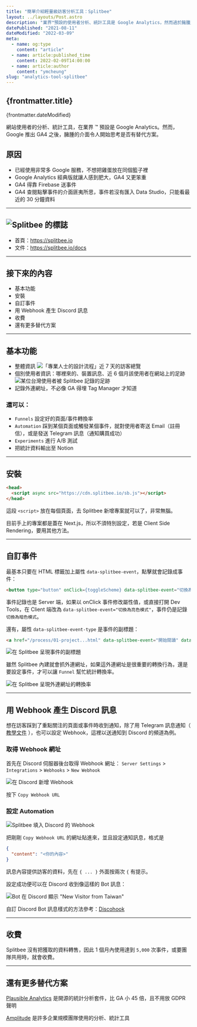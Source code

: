 ```yaml
---
title: "簡單介紹輕量級訪客分析工具：Splitbee"
layout: ../layouts/Post.astro
description: "業界™預設的使用者分析、統計工具是 Google Analytics，然而過於臃腫又不直覺的 GA4，驅使小專案改用 Splitbee。"
datePublished: "2021-08-11"
dateModified: "2022-03-09"
meta:
  - name: og:type
    content: "article"
  - name: article:published_time
    content: 2022-02-09T14:00:00
  - name: article:author
    content: "ymcheung"
slug: "analytics-tool-splitbee"
---
```



<Article>

# {frontmatter.title}

<Timestamp>{frontmatter.dateModified}</Timestamp>

網站使用者的分析、統計工具，在業界 ™ 預設是 Google Analytics。然而，Google 推出 GA4 之後，臃腫的介面令人開始思考是否有替代方案。

## 原因

- 已經使用非常多 Google 服務，不想把雞蛋放在同個籃子裡
- Google Analytics 經典版就讓人感到肥大，GA4 又更笨重
- GA4 得靠 Firebase 送事件
- GA4 查閱點擊事件的介面匪夷所思，事件若沒有匯入 Data Studio，只能看最近的 30 分鐘資料

---

## ![Splitbee 的標誌](/images/analytics-tool-splitbee/sticker.svg)

- 首頁：https://splitbee.io
- 文件：https://splitbee.io/docs

---

## 接下來的內容

- 基本功能
- 安裝
- 自訂事件
- 用 Webhook 產生 Discord 訊息
- 收費
- 還有更多替代方案

---

## 基本功能

- 整體資訊
  ![「專業人士的設計流程」近 7 天的訪客總覽](/images/analytics-tool-splitbee/01.webp)
- 個別使用者資訊：哪裡來的、裝置訊息、近 6 個月該使用者在網站上的足跡
  ![某位台灣使用者被 Splitbee 記錄的足跡](/images/analytics-tool-splitbee/02.webp)
- 記錄外連網址，不必像 GA 得埋 Tag Manager 才知道

### 還可以：

- `Funnels` 設定好的頁面/事件轉換率
- `Automation` 踩到某個頁面或觸發某個事件，就對使用者寄送 Email（註冊信），或是發送 Telegram 訊息（通知購買成功）
- `Experiments` 進行 A/B 測試
- 把統計資料輸出至 Notion

---

## 安裝

```html
<head>
  <script async src="https://cdn.splitbee.io/sb.js"></script>
</head>
```

這段 `<script>` 放在每個頁面，去 Splitbee 新增專案就可以了，非常無腦。

目前手上的專案都是蓋在 Next.js，所以不須特別設定，若是 Client Side Rendering，要用其他方法。

---

## 自訂事件

最基本只要在 HTML 標籤加上屬性 `data-splitbee-event`，點擊就會記錄成事件：

```html
<button type="button" onClick={toggleScheme} data-splitbee-event="切換為暗色模式">
```

事件記錄也是 Server 端，如果以 onClick 事件修改屬性值，或直接打開 Dev Tools，在 Client 端改為 `data-splitbee-event="切換為亮色模式"`，事件仍是記錄 `切換為暗色模式`。

還有，屬性 `data-splitbee-event-type` 是事件的副標題：

```html
<a href="/process/01-project...html" data-splitbee-event="開始閱讀" data-splitbee-event-type="第 1 章">第 1 章</a>
```

![在 Splitbee 呈現事件的副標題](/images/analytics-tool-splitbee/03.webp)

雖然 Splitbee 內建就會抓外連網址，如果這外連網址是很重要的轉換行為，還是要設定事件，才可以讓 `Funnel` 幫忙統計轉換率。

![在 Splitbee 呈現外連網址的轉換率](/images/analytics-tool-splitbee/04.webp)

---

## 用 Webhook 產生 Discord 訊息

想在訪客踩到了重點關注的頁面或事件時收到通知，除了用 Telegram 訊息通知（ [教學文件](https://splitbee.io/docs/telegram-automations) ），也可以設定 Webhook，這裡以送通知到 Discord 的頻道為例。

### 取得 Webhook 網址

首先在 Discord 伺服器後台取得 Webhook 網址：
`Server Settings` > `Integrations` > `Webhooks` > `New Webhook`

![在 Discord 新增 Webhook](/images/analytics-tool-splitbee/05.webp)

按下 `Copy Webhook URL`

### 設定 Automation

![Splitbee 填入 Discord 的 Webhook](/images/analytics-tool-splitbee/06.webp)

把剛剛 `Copy Webhook URL` 的網址貼進來，並且設定通知訊息，格式是

```json
{
  "content": "<你的內容>"
}
```

訊息內容提供訪客的資料，先在 `{ ... }` 外面按兩次 `{` 有提示。

設定成功便可以在 Discord 收到像這樣的 Bot 訊息：

![Bot 在 Discord 顯示 "New Visitor from Taiwan"](/images/analytics-tool-splitbee/07.webp)

自訂 Discord Bot 訊息樣式的方法參考：[Discohook](https://discohook.org)

---

## 收費

Splitbee 沒有把獲取的資料轉售，因此 1 個月內使用達到 `5,000` 次事件，或要團隊共用時，就會收費。

---

## 還有更多替代方案

[Plausible Analytics](https://plausible.io) 是開源的統計分析套件，比 GA 小 45 倍，且不用放 GDPR 聲明

[Amplitude](https://amplitude.com) 是許多企業規模團隊使用的分析、統計工具

</Article>
